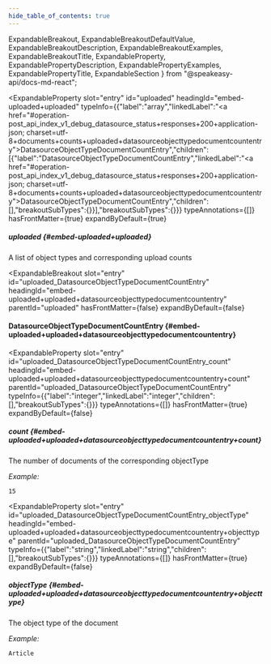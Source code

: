 ```yaml
---
hide_table_of_contents: true
---
```

  ExpandableBreakout,
  ExpandableBreakoutDefaultValue,
  ExpandableBreakoutDescription,
  ExpandableBreakoutExamples,
  ExpandableBreakoutTitle,
  ExpandableProperty,
  ExpandablePropertyDescription,
  ExpandablePropertyExamples,
  ExpandablePropertyTitle,
  ExpandableSection
} from "@speakeasy-api/docs-md-react";

<ExpandableSection>

<ExpandableProperty
  slot="entry"
  id="uploaded"
  headingId="embed-uploaded+uploaded"
  typeInfo={{"label":"array","linkedLabel":"<a href=\"#operation-post_api_index_v1_debug_datasource_status+responses+200+application-json; charset=utf-8+documents+counts+uploaded+datasourceobjecttypedocumentcountentry\">DatasourceObjectTypeDocumentCountEntry</a>","children":[{"label":"DatasourceObjectTypeDocumentCountEntry","linkedLabel":"<a href=\"#operation-post_api_index_v1_debug_datasource_status+responses+200+application-json; charset=utf-8+documents+counts+uploaded+datasourceobjecttypedocumentcountentry\">DatasourceObjectTypeDocumentCountEntry</a>","children":[],"breakoutSubTypes":{}}],"breakoutSubTypes":{}}}
  typeAnnotations={[]}
  hasFrontMatter={true}
  expandByDefault={true}
>

<ExpandablePropertyTitle slot="title">

##### uploaded \{#embed-uploaded+uploaded\}

</ExpandablePropertyTitle>

<ExpandablePropertyDescription slot="description">

A list of object types and corresponding upload counts

</ExpandablePropertyDescription>

</ExpandableProperty>

<ExpandableBreakout
  slot="entry"
  id="uploaded_DatasourceObjectTypeDocumentCountEntry"
  headingId="embed-uploaded+uploaded+datasourceobjecttypedocumentcountentry"
  parentId="uploaded"
  hasFrontMatter={false}
  expandByDefault={false}
>

<ExpandableBreakoutTitle slot="title">

#### DatasourceObjectTypeDocumentCountEntry \{#embed-uploaded+uploaded+datasourceobjecttypedocumentcountentry\}

</ExpandableBreakoutTitle>

<ExpandableBreakoutDescription slot="description">

</ExpandableBreakoutDescription>

<ExpandableBreakoutExamples slot="examples">

</ExpandableBreakoutExamples>

<ExpandableBreakoutDefaultValue slot="defaultValue">

</ExpandableBreakoutDefaultValue>

</ExpandableBreakout>

<ExpandableProperty
  slot="entry"
  id="uploaded_DatasourceObjectTypeDocumentCountEntry_count"
  headingId="embed-uploaded+uploaded+datasourceobjecttypedocumentcountentry+count"
  parentId="uploaded_DatasourceObjectTypeDocumentCountEntry"
  typeInfo={{"label":"integer","linkedLabel":"integer","children":[],"breakoutSubTypes":{}}}
  typeAnnotations={[]}
  hasFrontMatter={true}
  expandByDefault={false}
>

<ExpandablePropertyTitle slot="title">

##### count \{#embed-uploaded+uploaded+datasourceobjecttypedocumentcountentry+count\}

</ExpandablePropertyTitle>

<ExpandablePropertyDescription slot="description">

The number of documents of the corresponding objectType

</ExpandablePropertyDescription>

<ExpandablePropertyExamples slot="examples">

_Example:_

```
15
```

</ExpandablePropertyExamples>

</ExpandableProperty>

<ExpandableProperty
  slot="entry"
  id="uploaded_DatasourceObjectTypeDocumentCountEntry_objectType"
  headingId="embed-uploaded+uploaded+datasourceobjecttypedocumentcountentry+objecttype"
  parentId="uploaded_DatasourceObjectTypeDocumentCountEntry"
  typeInfo={{"label":"string","linkedLabel":"string","children":[],"breakoutSubTypes":{}}}
  typeAnnotations={[]}
  hasFrontMatter={true}
  expandByDefault={false}
>

<ExpandablePropertyTitle slot="title">

##### objectType \{#embed-uploaded+uploaded+datasourceobjecttypedocumentcountentry+objecttype\}

</ExpandablePropertyTitle>

<ExpandablePropertyDescription slot="description">

The object type of the document

</ExpandablePropertyDescription>

<ExpandablePropertyExamples slot="examples">

_Example:_

```
Article
```

</ExpandablePropertyExamples>

</ExpandableProperty>

</ExpandableSection>